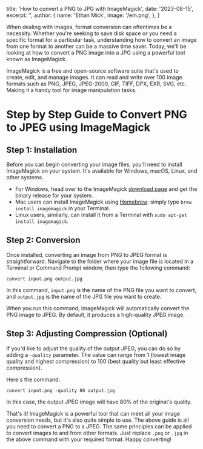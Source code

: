   title: 'How to convert a PNG to JPG with ImageMagick',
  date: '2023-08-15',
  excerpt: '',
  author: {
    name: 'Ethan Mick',
    image: '/em.png',
  },
}

When dealing with images, format conversion can oftentimes be a necessity. Whether you're seeking to save disk space or you need a specific format for a particular task, understanding how to convert an image from one format to another can be a massive time saver. Today, we'll be looking at how to convert a PNG image into a JPG using a powerful tool known as ImageMagick.

ImageMagick is a free and open-source software suite that's used to create, edit, and manage images. It can read and write over 100 image formats such as PNG, JPEG, JPEG-2000, GIF, TIFF, DPX, EXR, SVG, etc. Making it a handy tool for image manipulation tasks.

# Step by Step Guide to Convert PNG to JPEG using ImageMagick

## Step 1: Installation

Before you can begin converting your image files, you'll need to install ImageMagick on your system. It's available for Windows, macOS, Linux, and other systems.

* For Windows, head over to the ImageMagick [download page](https://imagemagick.org/script/download.php#windows) and get the binary release for your system.
* Mac users can install ImageMagick using [Homebrew](https://brew.sh/): simply type `brew install imagemagick` in your Terminal.
* Linux users, similarly, can install it from a Terminal with `sudo apt-get install imagemagick`.

## Step 2: Conversion 

Once installed, converting an image from PNG to JPEG format is straightforward. Navigate to the folder where your image file is located in a Terminal or Command Prompt window, then type the following command:

```
convert input.png output.jpg
```

In this command, `input.png` is the name of the PNG file you want to convert, and `output.jpg` is the name of the JPG file you want to create.

When you run this command, ImageMagick will automatically convert the PNG image to JPEG. By default, it produces a high-quality JPEG image. 

## Step 3: Adjusting Compression (Optional)

If you'd like to adjust the quality of the output JPEG, you can do so by adding a `-quality` parameter. The value can range from 1 (lowest image quality and highest compression) to 100 (best quality but least effective compression). 

Here's the command:

```
convert input.png -quality 80 output.jpg
```

In this case, the output JPEG image will have 80% of the original's quality.

That's it! ImageMagick is a powerful tool that can meet all your image conversion needs, but it's also quite simple to use. The above guide is all you need to convert a PNG to a JPEG. The same principles can be applied to convert images to and from other formats. Just replace `.png` or `.jpg` in the above command with your required format. Happy converting!